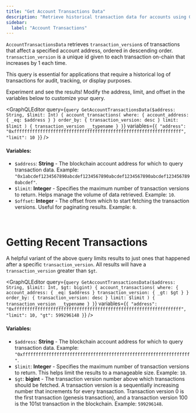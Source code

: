 ```yaml
---
title: "Get Account Transactions Data"
description: "Retrieve historical transaction data for accounts using GraphQL queries with transaction versions and chronological ordering"
sidebar:
  label: "Account Transactions"
---
```




`AccountTransactionsData` retrieves `transaction_version`s of transactions that affect a specified account address, ordered in descending order. `transaction_version` is a unique id given to each transaction on-chain that increases by 1 each time.

This query is essential for applications that require a historical log of transactions for audit, tracking, or display purposes.

<Aside type="note">
  Experiment and see the results! Modify the address, limit, and offset in the variables below to customize your query.
</Aside>

<GraphQLEditor
  query={`query GetAccountTransactionsData($address: String, $limit: Int) {
  account_transactions(
    where: { account_address: { _eq: $address } }
    order_by: { transaction_version: desc }
    limit: $limit
  ) {
    transaction_version
    __typename
  }
}`}
  variables={`{
  "address": "0xffffffffffffffffffffffffffffffffffffffffffffffffffffffffffffffff",
  "limit": 10
}`}
/>

#### Variables:

- `$address`: **String** - The blockchain account address for which to query transaction data. Example: `"0x1abcdef1234567890abcdef1234567890abcdef1234567890abcdef1234567890abcdef"`.
- `$limit`: **Integer** - Specifies the maximum number of transaction versions to return. Helps manage the volume of data retrieved. Example: `10`.
- `$offset`: **Integer** - The offset from which to start fetching the transaction versions. Useful for paginating results. Example: `0`.

<br />

# Getting Recent Transactions

A helpful variant of the above query limits results to just ones that happened after a specific `transaction_version`. All results will have a `transaction_version` greater than `$gt`.

<GraphQLEditor
  query={`query GetAccountTransactionsData($address: String, $limit: Int, $gt: bigint) {
  account_transactions(
    where: {
      account_address: { _eq: $address }
      transaction_version: { _gt: $gt }
    }
    order_by: { transaction_version: desc }
    limit: $limit
  ) {
    transaction_version
    __typename
  }
}`}
  variables={`{
  "address": "0xffffffffffffffffffffffffffffffffffffffffffffffffffffffffffffffff",
  "limit": 10,
  "gt": 599296148
}`}
/>

#### Variables:

- `$address`: **String** - The blockchain account address for which to query transaction data. Example: `"0xffffffffffffffffffffffffffffffffffffffffffffffffffffffffffffffff"`.
- `$limit`: **Integer** - Specifies the maximum number of transaction versions to return. This helps limit the results to a manageable size. Example: `10`.
- `$gt`: **bigint** - The transaction version number above which transactions should be fetched. A transaction version is a sequentially increasing number that increments for every transaction.
  Transaction version 0 is the first transaction (genesis transaction), and a transaction version 100 is the 101st transaction in the blockchain.
  Example: `599296148`.
